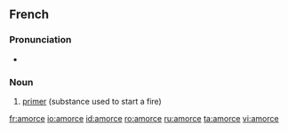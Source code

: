 ==French==
{{wikipedia|lang=fr}}

===Pronunciation===
* {{IPA|/a.mɔʁs/}}

===Noun===
{{infl|fr|noun|g=f}}

# [[primer]] (substance used to start a fire)

{{tbot entry|French|primer|2007|December|fr}}

[[fr:amorce]]
[[io:amorce]]
[[id:amorce]]
[[ro:amorce]]
[[ru:amorce]]
[[ta:amorce]]
[[vi:amorce]]